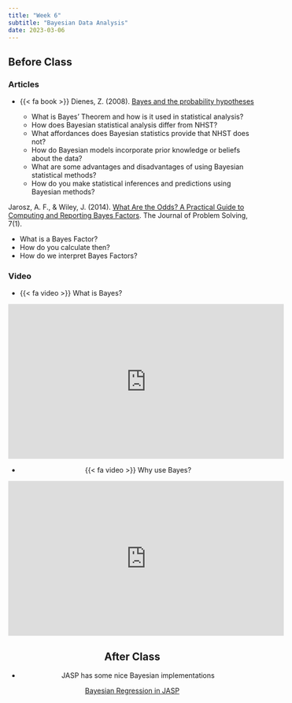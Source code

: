 ```yaml
---
title: "Week 6"
subtitle: "Bayesian Data Analysis"
date: 2023-03-06
---
```

## Before Class

### Articles

- {{< fa book >}} Dienes, Z. (2008). [Bayes and the probability hypotheses](/readings/bayes.pdf)

  - What is Bayes' Theorem and how is it used in statistical analysis?
  - How does Bayesian statistical analysis differ from NHST?
  - What affordances does Bayesian statistics provide that NHST does not?
  - How do Bayesian models incorporate prior knowledge or beliefs about the data?
  - What are some advantages and disadvantages of using Bayesian statistical methods?
  - How do you make statistical inferences and predictions using Bayesian methods?
  
Jarosz, A. F., & Wiley, J. (2014). [What Are the Odds? A Practical Guide to Computing and Reporting Bayes Factors](https://docs.lib.purdue.edu/jps/vol7/iss1/2/). The Journal of Problem Solving, 7(1). 

  - What is a Bayes Factor?
  - How do you calculate then?
  - How do we interpret Bayes Factors? 

### Video

- {{< fa video >}} What is Bayes?

<center>
<iframe width="560" height="315" src="https://www.youtube.com/embed/3OJEae7Qb_o" title="YouTube video player" frameborder="0" allow="accelerometer; autoplay; clipboard-write; encrypted-media; gyroscope; picture-in-picture; web-share" allowfullscreen></iframe>
<center>

- {{< fa video >}} Why use Bayes?

<center>
<iframe width="560" height="315" src="https://www.youtube.com/embed/mAUwjSo5TJE" title="YouTube video player" frameborder="0" allow="accelerometer; autoplay; clipboard-write; encrypted-media; gyroscope; picture-in-picture; web-share" allowfullscreen></iframe>
<center>

## After Class

- JASP has some nice Bayesian implementations

[Bayesian Regression in JASP ](https://www.youtube.com/watch?v=QRJ05uZs58w)
